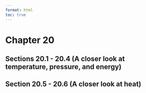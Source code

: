 ```yaml
---
format: html
toc: true
---
```


# Chapter 20  {-}

## Sections 20.1 - 20.4 (A closer look at temperature, pressure, and energy) {-}

## Section 20.5 - 20.6 (A closer look at heat) {-}


